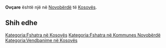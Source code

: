 {{Fshat në 
 | Emri                = Ovçare
 | EmriAlt                = 
 | NAME_SHORT_FORM=      
 | NAME_GENERIC=      
 | NAME_SORT_NAME_RO=      OVCARE
 | FULL_NAME_RO = Ovçare
 | FULL_NAME_ND_RO=Ovcare
 | SORT_NAME_RG=OVCARE
 | FULL_NAME_RG=Ovçare
 | FULL_NAME_ND_RG=Ovcare
 | SRP_NAME_SHORT_FORM=      
 | SRP_NAME_GENERIC=      
 | SRP_NAME_SORT_NAME_RO=      
 | SRP_FULL_NAME_RO = 
 | SRP_FULL_NAME_ND_RO=
 | SRP_SORT_NAME_RG=
 | SRP_FULL_NAME_RG=
 | SRP_FULL_NAME_ND_RG=
 | Emri (Rasa dhanore) = 
 | Figura              = 
 | Shteti              = Kosovo
 | Komuna              = Novobërdë
 | Kodi postar         = 
 | Sipërfaqja          = 

 | Popullsia           = 

 | Regj. i popullsisë  = 
 | Dend. e popullsisë  = 
 | Faqja zyrtare       = 
 <!--- Koordinatat ----> 
 | Gjerësia            = 43.014167
 | Gjatësia            = 20.906944
 | Lartësia            = 
}}
'''Ovçare''' është një [[]] në [[Novobërdë]] të [[Kosovës]].

<!-- == Gjeografia == -->
<!-- == Historia == -->
<!-- == Demografia == -->
== Shih edhe ==
{{Komuna Novobërdë}}
{{Kosovo-Administrata-Cung}}

[[Kategoria:Fshatra në Kosovës]]
[[Kategoria:Fshatra në Kommunes Novobërdë]]
[[Kategoria:Vendbanime në Kosovës]]